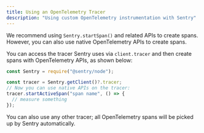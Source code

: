 ```yaml
---
title: Using an OpenTelemetry Tracer
description: "Using custom OpenTelemetry instrumentation with Sentry"
---
```


We recommend using `Sentry.startSpan()` and related APIs to create spans. However, you can also use native OpenTelemetry APIs to create spans.

You can access the tracer Sentry uses via `client.tracer` and then create spans with OpenTelemetry APIs, as shown below:

```javascript
const Sentry = require("@sentry/node");

const tracer = Sentry.getClient()?.tracer;
// Now you can use native APIs on the tracer:
tracer.startActiveSpan("span name", () => {
  // measure something
});
```

You can also use any other tracer; all OpenTelemetry spans will be picked up by Sentry automatically.

